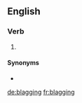 ==English==
{{wikipedia}}

===Verb===
{{head|en|present participle}}

# {{present participle of|blag|lang=en|nocat=1}}

====Synonyms====
* {{l|en|pretexting}}

[[de:blagging]]
[[fr:blagging]]